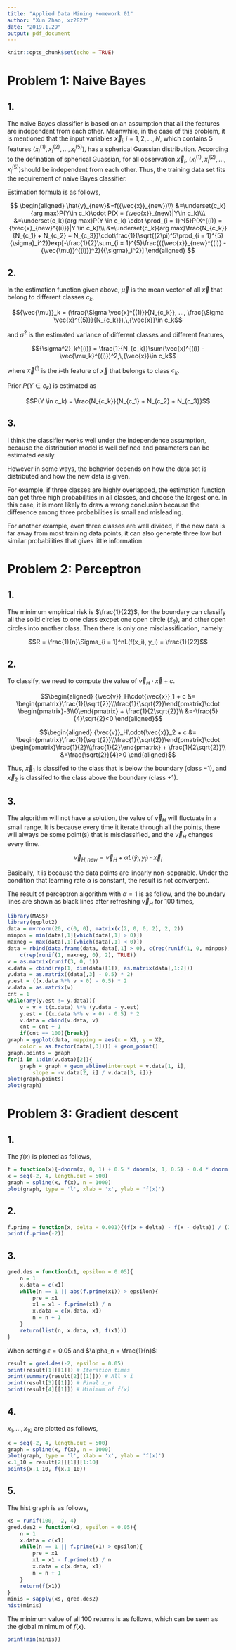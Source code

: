 ```yaml
---
title: "Applied Data Mining Homework 01"
author: "Xun Zhao, xz2827"
date: "2019.1.29"
output: pdf_document
---
```


```r
knitr::opts_chunk$set(echo = TRUE)
```

# Problem 1: Naive Bayes

## 1.

The naive Bayes classifier is based on an assumption that all the features are independent from each other. Meanwhile, in the case of this problem, it is mentioned that the input variables ${\vec{x}}_i, i = 1, 2, ..., N$, which contains 5 features $(x_i^{(1)}, x_i^{(2)}, ..., x_i^{(5)})$, has a spherical Guassian distribution. According to the defination of spherical Guassian, for all observation ${\vec{x}}_i$, $(x_i^{(1)}, x_i^{(2)}, ..., x_i^{(5)})$should be independent from each other. Thus, the training data set fits the requirement of naive Bayes classifier.

Estimation formula is as follows,

$$
\begin{aligned}
\hat{y}_{new}&=f({\vec{x}}_{new})\\\
&=\underset{c_k}{arg max}P(Y\in c_k)\cdot P(X = {\vec{x}}_{new}|Y\in c_k)\\\
&=\underset{c_k}{arg max}P(Y \in c_k) \cdot \prod_{i = 1}^{5}P(X^{(i)} = {\vec{x}_{new}^{(i)}}|Y \in c_k)\\\
&=\underset{c_k}{arg max}\frac{N_{c_k}}{N_{c_1} + N_{c_2} + N_{c_3}}\cdot\frac{1}{\sqrt{(2\pi)^5\prod_{i = 1}^{5}{\sigma}_i^2}}exp[-\frac{1}{2}\sum_{i = 1}^{5}\frac{({\vec{x}}_{new}^{(i)} - {\vec{\mu}}^{(i)})^2}{{\sigma}_i^2}]
\end{aligned}
$$

## 2.

In the estimation function given above, ${\vec{\mu}}$ is the mean vector of all $\vec{x}$ that belong to different classes $c_k$,

$${\vec{\mu}}_k = (\frac{\Sigma \vec{x}^{(1)}}{N_{c_k}},  ..., \frac{\Sigma \vec{x}^{(5)}}{N_{c_k}}),\,{\vec{x}}\in c_k$$

and $\sigma^2$ is the estimated variance of different classes and different features,

$${\sigma^2}_k^{(i)} = \frac{1}{N_{c_k}}\sum(\vec{x}^{(i)} - \vec{\mu_k}^{(i)})^2,\,{\vec{x}}\in c_k$$

where $\vec{x}^{(i)}$ is the $i$-th feature of $\vec{x}$ that belongs to class $c_k$.

Prior $P(Y \in c_k)$ is estimated as

$$P(Y \in c_k) = \frac{N_{c_k}}{N_{c_1} + N_{c_2} + N_{c_3}}$$

## 3. 

I think the classifier works well under the independence assumption, because the distribution model is well defined and parameters can be estimated easily.

However in some ways, the behavior depends on how the data set is distributed and how the new data is given.

For example, if three classes are highly overlapped, the estimation function can get three high probabilities in all classes, and choose the largest one. In this case, it is more likely to draw a wrong conclusion because the difference among three probabilities is small and misleading.

For another example, even three classes are well divided, if the new data is far away from most training data points, it can also generate three low but similar probabilities that gives little information.

# Problem 2: Perceptron

## 1.

The minimum empirical risk is $\frac{1}{22}$, for the boundary can classify all the solid circles to one class excpet one open circle ($\tilde{x}_2$), and other open circles into another class. Then there is only one misclassification, namely:

$$R = \frac{1}{n}\Sigma_{i = 1}^nL(f(x_i), y_i) = \frac{1}{22}$$

## 2.

To classify, we need to compute the value of ${\vec{v}}_H\cdot\vec{x} + c$.

$$\begin{aligned}
{\vec{v}}_H\cdot{\vec{x}}_1 + c &= 
\begin{pmatrix}\frac{1}{\sqrt{2}}\\\frac{1}{\sqrt{2}}\end{pmatrix}\cdot
\begin{pmatrix}-3\\0\end{pmatrix} + \frac{1}{2\sqrt{2}}\\
&=-\frac{5}{4}\sqrt{2}<0
\end{aligned}$$

$$\begin{aligned}
{\vec{v}}_H\cdot{\vec{x}}_2 + c &= 
\begin{pmatrix}\frac{1}{\sqrt{2}}\\\frac{1}{\sqrt{2}}\end{pmatrix}\cdot
\begin{pmatrix}\frac{1}{2}\\\frac{1}{2}\end{pmatrix} + \frac{1}{2\sqrt{2}}\\
&=\frac{\sqrt{2}}{4}>0
\end{aligned}$$

Thus, ${\vec{x}}_1$ is classifed to the class that is below the boundary (class $-1$), and ${\vec{x}}_2$ is classifed to the class above the boundary (class $+1$).

## 3.

The algorithm will not have a solution, the value of ${\vec{v}}_H$ will fluctuate in a small range. It is because every time it iterate through all the points, there will always be some point(s) that is misclassified, and the $\vec{v}_H$ changes every time.

$$\vec{v}_{H,new} = \vec{v}_H + \alpha L(\hat{y}_i,y_i) \cdot \vec{x}_i$$

Basically, it is because the data points are linearly non-separable. Under the condition that learning rate $\alpha$ is constant, the result is not convergent.

The result of perceptron algorithm with $\alpha = 1$ is as follow, and the boundary lines are shown as black lines after refreshing $\vec{v}_H$ for $100$ times,

```r
library(MASS)
library(ggplot2)
data = mvrnorm(20, c(0, 0), matrix(c(2, 0, 0, 2), 2, 2))
minpos = min(data[,1][which(data[,1] > 0)])
maxneg = max(data[,1][which(data[,1] < 0)])
data = rbind(data.frame(data, data[,1] > 0), c(rep(runif(1, 0, minpos), 2), FALSE),
	c(rep(runif(1, maxneg, 0), 2), TRUE))
v = as.matrix(runif(3, 0, 1))
x.data = cbind(rep(1, dim(data)[1]), as.matrix(data[,1:2]))
y.data = as.matrix((data[,3] - 0.5) * 2)	
y.est = ((x.data %*% v > 0) - 0.5) * 2
v.data = as.matrix(v)
cnt = 1
while(any(y.est != y.data)){
	v = v + t(x.data) %*% (y.data - y.est)
	y.est = ((x.data %*% v > 0) - 0.5) * 2
	v.data = cbind(v.data, v)
	cnt = cnt + 1
	if(cnt == 100){break}}
graph = ggplot(data, mapping = aes(x = X1, y = X2, 
	color = as.factor(data[,3]))) + geom_point()
graph.points = graph
for(i in 1:dim(v.data)[2]){
	graph = graph + geom_abline(intercept = v.data[1, i], 
		slope = -v.data[2, i] / v.data[3, i])}
plot(graph.points)
plot(graph)
```

# Problem 3: Gradient descent

## 1.

The $f(x)$ is plotted as follows,
```r
f = function(x){-dnorm(x, 0, 1) + 0.5 * dnorm(x, 1, 0.5) - 0.4 * dnorm(x, 2, 0.4)}
x = seq(-2, 4, length.out = 500)
graph = spline(x, f(x), n = 1000)
plot(graph, type = 'l', xlab = 'x', ylab = 'f(x)')
```

## 2.

```r
f.prime = function(x, delta = 0.001){(f(x + delta) - f(x - delta)) / (2 * delta)}
print(f.prime(-2))
```

## 3.

```r
gred.des = function(x1, epsilon = 0.05){
	n = 1
	x.data = c(x1)
	while(n == 1 || abs(f.prime(x1)) > epsilon){
		pre = x1
		x1 = x1 - f.prime(x1) / n
		x.data = c(x.data, x1)
		n = n + 1
	}
	return(list(n, x.data, x1, f(x1)))
}
```
When setting $\epsilon = 0.05$ and $\alpha_n = \frac{1}{n}$:
```r
result = gred.des(-2, epsilon = 0.05)
print(result[1][[1]]) # Iteration times
print(summary(result[2][[1]])) # All x_i
print(result[3][[1]]) # Final x_n
print(result[4][[1]]) # Minimum of f(x)
```

## 4.

$x_1,\,...,x_{10}$ are plotted as follows,


```r
x = seq(-2, 4, length.out = 500)
graph = spline(x, f(x), n = 1000)
plot(graph, type = 'l', xlab = 'x', ylab = 'f(x)')
x.1_10 = result[2][[1]][1:10]
points(x.1_10, f(x.1_10))
```

## 5.

The hist graph is as follows,

```r
xs = runif(100, -2, 4)
gred.des2 = function(x1, epsilon = 0.05){
	n = 1
	x.data = c(x1)
	while(n == 1 || f.prime(x1) > epsilon){
		pre = x1
		x1 = x1 - f.prime(x1) / n
		x.data = c(x.data, x1)
		n = n + 1
	}
	return(f(x1))
}
minis = sapply(xs, gred.des2)
hist(minis)
```

The minimum value of all 100 returns is as follows, which can be seen as the global minimum of $f(x)$.

```r
print(min(minis))
```